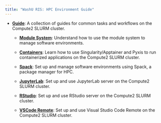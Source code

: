 ```yaml
---
title: "WashU RIS: HPC Environment Guide"
---
```


- [**Guide**](/docs/guide/index.qmd): A collection of guides for common tasks and workflows on the Compute2 SLURM cluster.

  - [**Module System**](): Understand how to use the module system to manage software environments.

  - [**Containers**](): Learn how to use Singularity/Apptainer and Pyxis to run containerized applications on the Compute2 SLURM cluster.
  
  - [**Spack**](/docs/spack/index.qmd): Set up and manage software environments using Spack, a package manager for HPC.
  
  - [**JupyterLab**](): Set up and use JupyterLab server on the Compute2 SLURM cluster.
  
  - [**RStudio**](): Set up and use RStudio server on the Compute2 SLURM cluster.
  
  - [**VSCode Remote**](): Set up and use Visual Studio Code Remote on the Compute2 SLURM cluster.
